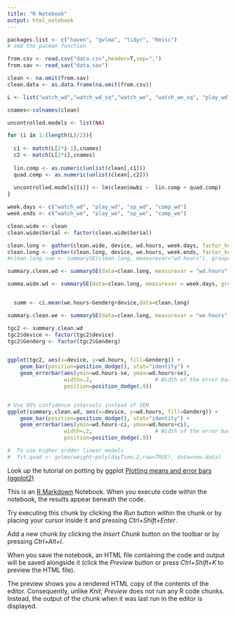 ```yaml
---
title: "R Notebook"
output: html_notebook
---
```


```r

packages.list <- c("haven", "gvlma", "tidyr", "Rmisc")
# add the pacman function
```

``` r

from.csv <- read.csv("data.csv",header=T,sep=",")
from.sav <- read_sav("data.sav")

clean <- na.omit(from.sav)
clean.data <- as.data.frame(na.omit(from.csv))

L <- list("watch_wd","watch_wd_sq","watch_we", "watch_we_sq", "play_wd", "play_wd_sq", "play_we", "play_we_sq", "sp_wd", "sp_wd_sq", "sp_we", "sp_wd_sq", "comp_wd", "comp_wd_sq","comp_we","comp_we_sq")

cnames<-colnames(clean)

uncontrolled.models <- list(NA)

for (i in 1:(length(L)/2)){
 
  c1 <- match(L[2*i-1],cnames)
  c2 <- match(L[2*i],cnames)
  
  lin.comp <- as.numeric(unlist(clean[,c1]))
  quad.comp <- as.numeric(unlist(clean[,c2]))
  
  uncontrolled.models[[i]] <- lm(clean$mwbi ~  lin.comp + quad.comp)
}


```

```r

week.days <- c("watch_wd", "play_wd", "sp_wd", "comp_wd")
week.ends <- c("watch_we", "play_we", "sp_we", "comp_we")

clean.wide <- clean
clean.wide$Serial <- factor(clean.wide$Serial)

clean.long <- gather(clean.wide, device, wd.hours, week.days, factor_key=TRUE)
clean.long <- gather(clean.long, device, we.hours, week.ends, factor_key=TRUE)
#clean.long.sum <- summarySE(clean.long, measurevar="wd.hours"), groupvars=c("supp","dose"))

summary.clean.wd <- summarySE(data=clean.long, measurevar = "wd.hours", groupvars = c("device","Genderg"))

summa.wide.wd <- summarySE(data=clean.long, measurevar = week.days, groupvars = "Genderg")


  summ <- ci.mean(we.hours~Genderg+device,data=clean.long)

summary.clean.we <- summarySE(data=clean.long, measurevar = "we.hours", groupvars = c("device","Genderg"))

tgc2 <- summary.clean.wd
tgc2$device <- factor(tgc2$device)
tgc2$Genderg <- factor(tgc2$Genderg)


ggplot(tgc2, aes(x=device, y=wd.hours, fill=Genderg)) + 
    geom_bar(position=position_dodge(), stat="identity") +
    geom_errorbar(aes(ymin=wd.hours-se, ymax=wd.hours+se),
                  width=.2,                    # Width of the error bars
                  position=position_dodge(.9))


# Use 95% confidence intervals instead of SEM
ggplot(summary.clean.wd, aes(x=device, y=wd.hours, fill=Genderg)) + 
    geom_bar(position=position_dodge(), stat="identity") +
    geom_errorbar(aes(ymin=wd.hours-ci, ymax=wd.hours+ci),
                  width=.2,                    # Width of the error bars
                  position=position_dodge(.9))


```

``` r

#  To use higher ordder linear models
#  fit.quad <- gvlma(weight~poly(dayTime,2,raw=TRUE), data=new.data)

```

Look up the tutorial on potting by ggplot [Plotting means and error bars (ggplot2)](http://www.cookbook-r.com/Graphs/Plotting_means_and_error_bars_(ggplot2))

This is an [R Markdown](http://rmarkdown.rstudio.com) Notebook. When you execute code within the notebook, the results appear beneath the code. 

Try executing this chunk by clicking the *Run* button within the chunk or by placing your cursor inside it and pressing *Ctrl+Shift+Enter*. 


Add a new chunk by clicking the *Insert Chunk* button on the toolbar or by pressing *Ctrl+Alt+I*.

When you save the notebook, an HTML file containing the code and output will be saved alongside it (click the *Preview* button or press *Ctrl+Shift+K* to preview the HTML file).

The preview shows you a rendered HTML copy of the contents of the editor. Consequently, unlike *Knit*, *Preview* does not run any R code chunks. Instead, the output of the chunk when it was last run in the editor is displayed.

